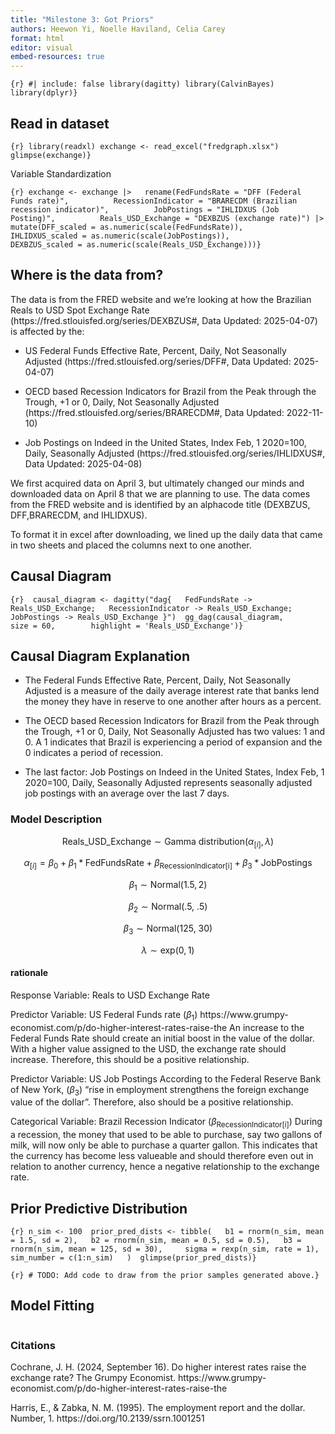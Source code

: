 ```yaml
---
title: "Milestone 3: Got Priors" 
authors: Heewon Yi, Noelle Haviland, Celia Carey 
format: html 
editor: visual 
embed-resources: true 
---
```


```{r} #| include: false library(dagitty) library(CalvinBayes) library(dplyr)}
```

## Read in dataset

```{r} library(readxl) exchange <- read_excel("fredgraph.xlsx")  glimpse(exchange)}
```

Variable Standardization

```{r} exchange <- exchange |>   rename(FedFundsRate = "DFF (Federal Funds rate)",          RecessionIndicator = "BRARECDM (Brazilian recession indicator)",          JobPostings = "IHLIDXUS (Job Posting)",          Reals_USD_Exchange = "DEXBZUS (exchange rate)") |>   mutate(DFF_scaled = as.numeric(scale(FedFundsRate)),          IHLIDXUS_scaled = as.numeric(scale(JobPostings)),          DEXBZUS_scaled = as.numeric(scale(Reals_USD_Exchange)))}
```

## Where is the data from?

The data is from the FRED website and we're looking at how the Brazilian Reals to USD Spot Exchange Rate (https://fred.stlouisfed.org/series/DEXBZUS#, Data Updated: 2025-04-07) is affected by the:

-   US Federal Funds Effective Rate, Percent, Daily, Not Seasonally Adjusted (https://fred.stlouisfed.org/series/DFF#, Data Updated: 2025-04-07)

-   OECD based Recession Indicators for Brazil from the Peak through the Trough, +1 or 0, Daily, Not Seasonally Adjusted (https://fred.stlouisfed.org/series/BRARECDM#, Data Updated: 2022-11-10)

-   Job Postings on Indeed in the United States, Index Feb, 1 2020=100, Daily, Seasonally Adjusted (https://fred.stlouisfed.org/series/IHLIDXUS#, Data Updated: 2025-04-08)

We first acquired data on April 3, but ultimately changed our minds and downloaded data on April 8 that we are planning to use. The data comes from the FRED website and is identified by an alphacode title (DEXBZUS, DFF,BRARECDM, and IHLIDXUS).

To format it in excel after downloading, we lined up the daily data that came in two sheets and placed the columns next to one another.

## Causal Diagram

```{r}  causal_diagram <- dagitty("dag{   FedFundsRate -> Reals_USD_Exchange;   RecessionIndicator -> Reals_USD_Exchange;   JobPostings -> Reals_USD_Exchange }")  gg_dag(causal_diagram,        size = 60,        highlight = 'Reals_USD_Exchange')}
```

## Causal Diagram Explanation

-   The Federal Funds Effective Rate, Percent, Daily, Not Seasonally Adjusted is a measure of the daily average interest rate that banks lend the money they have in reserve to one another after hours as a percent.

-   The OECD based Recession Indicators for Brazil from the Peak through the Trough, +1 or 0, Daily, Not Seasonally Adjusted has two values: 1 and 0. A 1 indicates that Brazil is experiencing a period of expansion and the 0 indicates a period of recession.

-   The last factor: Job Postings on Indeed in the United States, Index Feb, 1 2020=100, Daily, Seasonally Adjusted represents seasonally adjusted job postings with an average over the last 7 days.

### Model Description

$$ \text{Reals_USD_Exchange} \sim \text{Gamma distribution}(\alpha_{[i]}, \lambda) $$

$$ \alpha_{[i]} = \beta_0+\beta_1*\text{FedFundsRate}+\beta_{\text{RecessionIndicator[i]}}+\beta_3*\text{JobPostings} $$

$$ \beta_1\sim\text{Normal}(1.5, 2) $$

$$ \beta_2\sim\text{Normal(.5, .5)} $$

$$ \beta_3\sim\text{Normal(125, 30)} $$

$$ \lambda\sim\text{exp}(0,1) $$

#### rationale

Response Variable: Reals to USD Exchange Rate

Predictor Variable: US Federal Funds rate ($\beta_1$) https://www.grumpy-economist.com/p/do-higher-interest-rates-raise-the An increase to the Federal Funds Rate should create an initial boost in the value of the dollar. With a higher value assigned to the USD, the exchange rate should increase. Therefore, this should be a positive relationship.

Predictor Variable: US Job Postings According to the Federal Reserve Bank of New York, ($\beta_3$) "rise in employment strengthens the foreign exchange value of the dollar". Therefore, also should be a positive relationship.

Categorical Variable: Brazil Recession Indicator ($\beta_{\text{RecessionIndicator[i]}}$) During a recession, the money that used to be able to purchase, say two gallons of milk, will now only be able to purchase a quarter gallon. This indicates that the currency has become less valueable and should therefore even out in relation to another currency, hence a negative relationship to the exchange rate.

## Prior Predictive Distribution

```{r} n_sim <- 100  prior_pred_dists <- tibble(   b1 = rnorm(n_sim, mean = 1.5, sd = 2),   b2 = rnorm(n_sim, mean = 0.5, sd = 0.5),   b3 = rnorm(n_sim, mean = 125, sd = 30),     sigma = rexp(n_sim, rate = 1),   sim_number = c(1:n_sim)   )  glimpse(prior_pred_dists)}
```

```{r} # TODO: Add code to draw from the prior samples generated above.}
```

## Model Fitting

```r
```

### Citations

Cochrane, J. H. (2024, September 16). Do higher interest rates raise the exchange rate? The Grumpy Economist. https://www.grumpy-economist.com/p/do-higher-interest-rates-raise-the

Harris, E., & Zabka, N. M. (1995). The employment report and the dollar. Number, 1. https://doi.org/10.2139/ssrn.1001251
